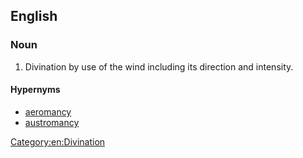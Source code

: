 ==English==

===Noun===
{{en-noun|-}}

# Divination by use of the wind including its direction and intensity.

====Hypernyms====
*[[aeromancy]]
*[[austromancy]]

[[Category:en:Divination]]